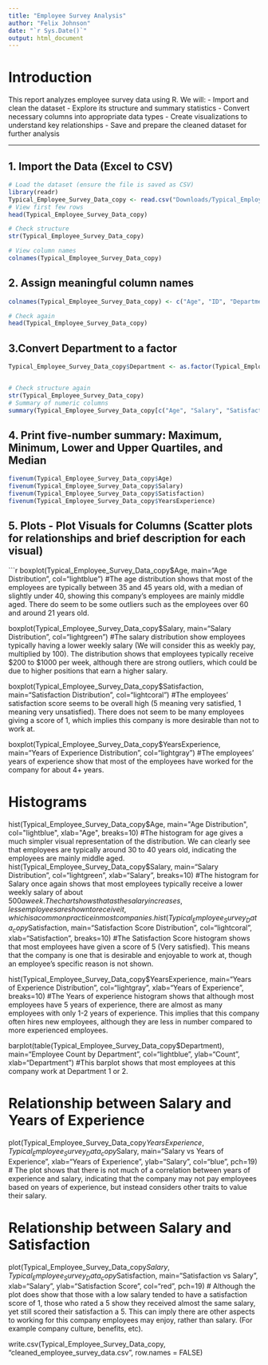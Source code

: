 ```yaml
---
title: "Employee Survey Analysis"
author: "Felix Johnson"
date: "`r Sys.Date()`"
output: html_document
---
```


# **Introduction**
This report analyzes employee survey data using R. We will:
- Import and clean the dataset
- Explore its structure and summary statistics
- Convert necessary columns into appropriate data types
- Create visualizations to understand key relationships
- Save and prepare the cleaned dataset for further analysis

---

## **1. Import the Data (Excel to CSV)**
```r
# Load the dataset (ensure the file is saved as CSV)
library(readr)
Typical_Employee_Survey_Data_copy <- read.csv("Downloads/Typical_Employee_Survey_Data copy.csv", header=FALSE)
# View first few rows
head(Typical_Employee_Survey_Data_copy)

# Check structure
str(Typical_Employee_Survey_Data_copy)

# View column names
colnames(Typical_Employee_Survey_Data_copy)
```
## **2. Assign meaningful column names**
```r
colnames(Typical_Employee_Survey_Data_copy) <- c("Age", "ID", "Department", "Satisfaction", "Salary", "YearsExperience")

# Check again
head(Typical_Employee_Survey_Data_copy)
```
## **3.Convert Department to a factor**
```r
Typical_Employee_Survey_Data_copy$Department <- as.factor(Typical_Employee_Survey_Data_copy$Department)


# Check structure again
str(Typical_Employee_Survey_Data_copy)
# Summary of numeric columns
summary(Typical_Employee_Survey_Data_copy[c("Age", "Salary", "Satisfaction", "YearsExperience")])
```
## **4. Print five-number summary: Maximum, Minimum, Lower and Upper Quartiles, and Median**
```r
fivenum(Typical_Employee_Survey_Data_copy$Age)
fivenum(Typical_Employee_Survey_Data_copy$Salary)
fivenum(Typical_Employee_Survey_Data_copy$Satisfaction)
fivenum(Typical_Employee_Survey_Data_copy$YearsExperience)
```
## **5. Plots - Plot Visuals for Columns (Scatter plots for relationships and brief description for each visual)**
```r

boxplot(Typical_Employee_Survey_Data_copy$Age, main="Age Distribution", col="lightblue")
#The age distribution shows that most of the employees are typically between 35 and 45 years old, with a median of slightly under 40, showing this company's employees are mainly middle aged. There do seem to be some outliers such as the employees over 60 and around 21 years old.

boxplot(Typical_Employee_Survey_Data_copy$Salary, main="Salary Distribution", col="lightgreen")
#The salary distribution show employees typically having a lower weekly salary (We will consider this as weekly pay, multiplied by 100). The distribution shows that employees typically receive $200 to $1000 per week, although there are strong outliers, which could be due to higher positions that earn a higher salary. 

boxplot(Typical_Employee_Survey_Data_copy$Satisfaction, main="Satisfaction Distribution", col="lightcoral")
#The employees' satisfaction score seems to be overall high (5 meaning very satisfied, 1 meaning very unsatisfied). There does not seem to be many employees giving a score of 1, which implies this company is more desirable than not to work at. 
 
boxplot(Typical_Employee_Survey_Data_copy$YearsExperience, main="Years of Experience Distribution", col="lightgray")
#The employees' years of experience show that most of the employees have worked for the company for about 4+ years. 

# Histograms

hist(Typical_Employee_Survey_Data_copy$Age, main="Age Distribution", col="lightblue", xlab="Age", breaks=10)
#The histogram for age gives a much simpler visual representation of the distribution. We can clearly see that employees are typically around 30 to 40 years old, indicating the employees are mainly middle aged. 
hist(Typical_Employee_Survey_Data_copy$Salary, main="Salary Distribution", col="lightgreen", xlab="Salary", breaks=10)
#The histogram for Salary once again shows that most employees typically receive a lower weekly salary of about $500 a week. The chart shows that as the salary increases, less employees are shown to receive it, which is a common practice in most companies. 
hist(Typical_Employee_Survey_Data_copy$Satisfaction, main="Satisfaction Score Distribution", col="lightcoral", xlab="Satisfaction", breaks=10)
#The Satisfaction Score histogram shows that most employees have given a score of 5 (Very satisfied). This means that the company is one that is desirable and enjoyable to work at, though an employee's specific reason is not shown. 

hist(Typical_Employee_Survey_Data_copy$YearsExperience, main="Years of Experience Distribution", col="lightgray", xlab="Years of Experience", breaks=10)
#The Years of experience histogram shows that although most employees have 5 years of experience, there are almost as many employees with only 1-2 years of experience. This implies that this company often hires new employees, although they are less in number compared to more experienced employees. 

barplot(table(Typical_Employee_Survey_Data_copy$Department), main="Employee Count by Department", col="lightblue", ylab="Count", xlab="Department")
#This barplot shows that most employees at this company work at Department 1 or 2. 

# Relationship between Salary and Years of Experience
plot(Typical_Employee_Survey_Data_copy$YearsExperience, Typical_Employee_Survey_Data_copy$Salary, main="Salary vs Years of Experience", xlab="Years of Experience", ylab="Salary", col="blue", pch=19)
# The plot shows that there is not much of a correlation between years of experience and salary, indicating that the company may not pay employees based on years of experience, but instead considers other traits to value their salary. 


# Relationship between Salary and Satisfaction
plot(Typical_Employee_Survey_Data_copy$Salary, Typical_Employee_Survey_Data_copy$Satisfaction, main="Satisfaction vs Salary", xlab="Salary", ylab="Satisfaction Score", col="red", pch=19)
# Although the plot does show that those with a low salary tended to have a satisfaction score of 1, those who rated a 5 show they received almost the same salary, yet still scored their satisfaction a 5. This can imply there are other aspects to working for this company employees may enjoy, rather than salary. (For example company culture, benefits, etc).

write.csv(Typical_Employee_Survey_Data_copy, "cleaned_employee_survey_data.csv", row.names = FALSE)
